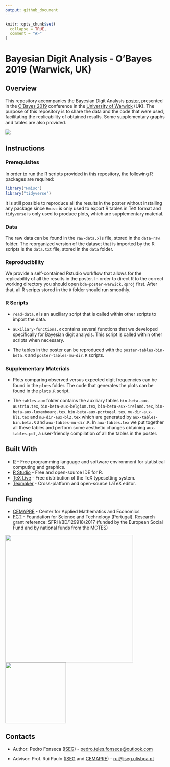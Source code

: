```yaml
---
output: github_document
---
```


<!-- README.md is generated from README.Rmd. Please edit that file -->

```r
knitr::opts_chunk$set(
  collapse = TRUE,
  comment = "#>"
)
```

# Bayesian Digit Analysis - O'Bayes 2019 (Warwick, UK)

## Overview

This repository accompanies the Bayesian Digit Analysis [poster](https://github.com/pedro-teles-fonseca/bda-poster-warwick/blob/master/poster.pdf), presented in the [O'Bayes 2019](https://warwick.ac.uk/fac/sci/statistics/staff/academic-research/robert/0bayesconference/) conference in the [University of Warwick](https://warwick.ac.uk) (UK). The purpose of this repository is to share the data and the code that were used, facilitating the replicability of obtained results. Some supplementary graphs and tables are also provided.  

<a href="https://github.com/pedro-teles-fonseca/bda-poster-warwick/blob/master/poster.pdf"><img src="https://raw.githubusercontent.com/pedro-teles-fonseca/bayes-digit-analysis-warwick/master/images/poster.png" /></a>  

## Instructions

### Prerequisites

In order to run the R scripts provided in this repository, the following R packages are required:

```r
library("Hmisc")
library("tidyverse") 
```

It is still possible to reproduce all the results in the poster without installing any package since `Hmisc` is only used to export R tables in TeX format and `tidyverse` is only used to produce plots, which are supplementary material. 

### Data

The raw data can be found in the `raw-data.xls` file, stored in the `data-raw` folder. The reorganized version of the dataset that is imported by the R scripts is the `data.txt` file, stored in the `data` folder. 

### Reproducibility

We provide a self-contained Rstudio workflow that allows for the replicability of all the results in the poster. In order to direct R to the correct working directory you should open `bda-poster-warwick.Rproj` first. After that, all R scripts stored in the `R` folder should run smoothly.

### R Scripts

* `read-data.R` is an auxiliary script that is called within other scripts to import the data. 

* `auxiliary-functions.R` contains several functions that we developed specifically for Bayesian digit analysis. This script is called within other scripts when necessary. 

* The tables in the poster can be reproduced with the `poster-tables-bin-beta.R` and `poster-tables-mu-dir.R` scripts.

### Supplementary Materials

* Plots comparing observed versus expected digit frequencies can be found in the `plots` folder. The code that generates the plots can be found in the `plots.R` script.

* The `tables-aux` folder contains the auxiliary tables `bin-beta-aux-austria.tex`, `bin-beta-aux-belgium.tex`, `bin-beta-aux-ireland.tex`, `bin-beta-aux-luxembourg.tex`, `bin-beta-aux-portugal.tex`, `mu-dir-aux-bl1.tex` and `mu-dir-aux-bl2.tex` which are generated by `aux-tables-bin.beta.R` and `aux-tables-mu-dir.R`. In `aux-tables.tex` we put together all these tables and perform some aesthetic changes obtaining `aux-tables.pdf`, a user-friendly compilation of all the tables in the poster. 

## Built With

* [R](https://www.r-project.org) - Free programming language and software environment for statistical computing and graphics.
* [R Studio](https://www.rstudio.com) - Free and open-source IDE for R.
* [TeX Live](https://www.tug.org/texlive/) - Free distribution of the TeX typesetting system.
* [Texmaker](https://www.xm1math.net/texmaker/) - Cross-platform and open-source LaTeX editor.

## Funding

* [CEMAPRE](https://cemapre.iseg.ulisboa.pt) - Center for Applied Mathematics and Economics
* [FCT](https://www.fct.pt/index.phtml.en) - Foundation for Science and Technology (Portugal). Research grant reference: SFRH/BD/129918/2017 (funded by the European Social Fund and by national funds from the MCTES)

<a href="https://cemapre.iseg.ulisboa.pt"><img src="images/cemapre.png" width="400"> 
<a href="https://www.fct.pt/index.phtml.en"><img src="images/fct.png" width="190"></a>  

## Contacts

* Author: Pedro Fonseca ([ISEG](https://www.iseg.ulisboa.pt/aquila/instituicao/ISEG/)) - <pedro.teles.fonseca@outlook.com> 

* Advisor: Prof. Rui Paulo ([ISEG](https://www.iseg.ulisboa.pt/aquila/instituicao/ISEG/) and [CEMAPRE](https://cemapre.iseg.ulisboa.pt)) - <rui@iseg.ulisboa.pt>









